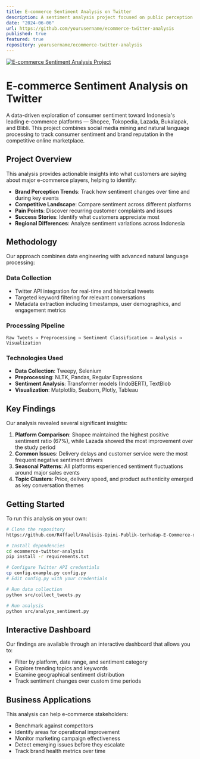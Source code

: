 ```yaml
---
title: E-commerce Sentiment Analysis on Twitter
description: A sentiment analysis project focused on public perception of major e-commerce platforms in Indonesia — Shopee, Tokopedia, Lazada, Bukalapak, and Blibli — using Twitter data. Involves data scraping, preprocessing, and visualization of sentiment trends and user opinions.
date: "2024-06-06"
url: https://github.com/yourusername/ecommerce-twitter-analysis
published: true
featured: true
repository: yourusername/ecommerce-twitter-analysis
---
```


[![E-commerce Sentiment Analysis Project](https://github.com/user-attachments/assets/42a34bd8-038b-40b9-b5b6-332440b5200c)](https://github.com/yourusername/ecommerce-twitter-analysis)

# E-commerce Sentiment Analysis on Twitter

A data-driven exploration of consumer sentiment toward Indonesia's leading e-commerce platforms — Shopee, Tokopedia, Lazada, Bukalapak, and Blibli. This project combines social media mining and natural language processing to track consumer sentiment and brand reputation in the competitive online marketplace.

## Project Overview

This analysis provides actionable insights into what customers are saying about major e-commerce players, helping to identify:

- **Brand Perception Trends**: Track how sentiment changes over time and during key events
- **Competitive Landscape**: Compare sentiment across different platforms
- **Pain Points**: Discover recurring customer complaints and issues
- **Success Stories**: Identify what customers appreciate most
- **Regional Differences**: Analyze sentiment variations across Indonesia

## Methodology

Our approach combines data engineering with advanced natural language processing:

### Data Collection

- Twitter API integration for real-time and historical tweets
- Targeted keyword filtering for relevant conversations
- Metadata extraction including timestamps, user demographics, and engagement metrics

### Processing Pipeline

```
Raw Tweets → Preprocessing → Sentiment Classification → Analysis → Visualization
```

### Technologies Used

- **Data Collection**: Tweepy, Selenium
- **Preprocessing**: NLTK, Pandas, Regular Expressions
- **Sentiment Analysis**: Transformer models (IndoBERT), TextBlob
- **Visualization**: Matplotlib, Seaborn, Plotly, Tableau

## Key Findings

Our analysis revealed several significant insights:

1. **Platform Comparison**: Shopee maintained the highest positive sentiment ratio (67%), while Lazada showed the most improvement over the study period
2. **Common Issues**: Delivery delays and customer service were the most frequent negative sentiment drivers
3. **Seasonal Patterns**: All platforms experienced sentiment fluctuations around major sales events
4. **Topic Clusters**: Price, delivery speed, and product authenticity emerged as key conversation themes

## Getting Started

To run this analysis on your own:

```bash
# Clone the repository
https://github.com/R4ffaell/Analisis-Opini-Publik-terhadap-E-Commerce-di-Indonesia-Berdasarkan-Data-Twitter.git

# Install dependencies
cd ecommerce-twitter-analysis
pip install -r requirements.txt

# Configure Twitter API credentials
cp config.example.py config.py
# Edit config.py with your credentials

# Run data collection
python src/collect_tweets.py

# Run analysis
python src/analyze_sentiment.py
```

## Interactive Dashboard

Our findings are available through an interactive dashboard that allows you to:

- Filter by platform, date range, and sentiment category
- Explore trending topics and keywords
- Examine geographical sentiment distribution
- Track sentiment changes over custom time periods

## Business Applications

This analysis can help e-commerce stakeholders:

- Benchmark against competitors
- Identify areas for operational improvement
- Monitor marketing campaign effectiveness
- Detect emerging issues before they escalate
- Track brand health metrics over time
